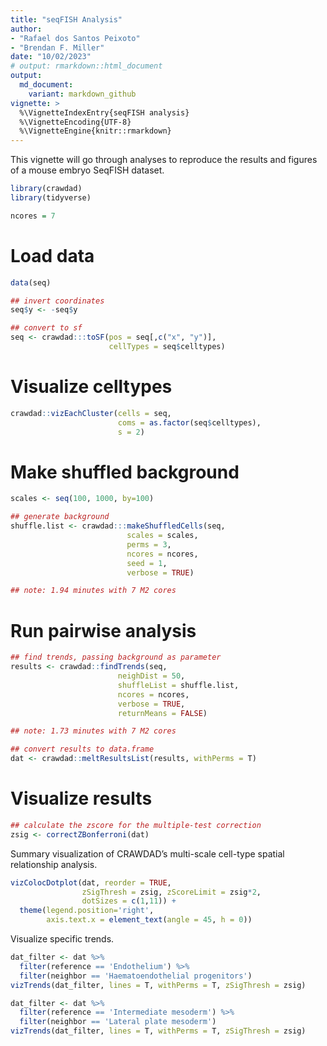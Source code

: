 ```yaml
---
title: "seqFISH Analysis"
author: 
- "Rafael dos Santos Peixoto"
- "Brendan F. Miller"
date: "10/02/2023"
# output: rmarkdown::html_document
output:
  md_document:
    variant: markdown_github
vignette: >
  %\VignetteIndexEntry{seqFISH analysis}
  %\VignetteEncoding{UTF-8}
  %\VignetteEngine{knitr::rmarkdown}
---
```


This vignette will go through analyses to reproduce the results and figures of a mouse embryo SeqFISH dataset.

```r

library(crawdad)
library(tidyverse)

```

```r

ncores = 7

```

# Load data

```r

data(seq)

## invert coordinates
seq$y <- -seq$y

## convert to sf
seq <- crawdad:::toSF(pos = seq[,c("x", "y")],
                      cellTypes = seq$celltypes)

```

# Visualize celltypes

```r

crawdad::vizEachCluster(cells = seq,
                        coms = as.factor(seq$celltypes),
                        s = 2)

```

# Make shuffled background

```r

scales <- seq(100, 1000, by=100)

```

```r

## generate background
shuffle.list <- crawdad:::makeShuffledCells(seq,
                          scales = scales,
                          perms = 3,
                          ncores = ncores,
                          seed = 1,
                          verbose = TRUE)

## note: 1.94 minutes with 7 M2 cores

```

# Run pairwise analysis

```r

## find trends, passing background as parameter
results <- crawdad::findTrends(seq,
                        neighDist = 50,
                        shuffleList = shuffle.list,
                        ncores = ncores,
                        verbose = TRUE,
                        returnMeans = FALSE)

## note: 1.73 minutes with 7 M2 cores

```

```r

## convert results to data.frame
dat <- crawdad::meltResultsList(results, withPerms = T)

```


# Visualize results

```r

## calculate the zscore for the multiple-test correction
zsig <- correctZBonferroni(dat)

```

Summary visualization of CRAWDAD’s multi-scale cell-type spatial relationship analysis.

```r

vizColocDotplot(dat, reorder = TRUE, 
                zSigThresh = zsig, zScoreLimit = zsig*2, 
                dotSizes = c(1,11)) +
  theme(legend.position='right',
        axis.text.x = element_text(angle = 45, h = 0))

```

Visualize specific trends.

```r

dat_filter <- dat %>% 
  filter(reference == 'Endothelium') %>% 
  filter(neighbor == 'Haematoendothelial progenitors')
vizTrends(dat_filter, lines = T, withPerms = T, zSigThresh = zsig)

```

```r

dat_filter <- dat %>% 
  filter(reference == 'Intermediate mesoderm') %>% 
  filter(neighbor == 'Lateral plate mesoderm')
vizTrends(dat_filter, lines = T, withPerms = T, zSigThresh = zsig)

```
